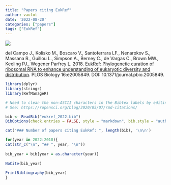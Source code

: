```yaml
---
title: "Papers citing EukRef"
author: vaulot
date: '2022-08-20'
categories: ["papers"]
tags: ["EukRef"]
---
```


![](eukref_paper_2018.png)

del Campo J., Kolisko M., Boscaro V., Santoferrara LF., Nenarokov S., Massana R., Guillou L., Simpson A., Berney C., de Vargas C., Brown MW., Keeling PJ., Wegener Parfrey L. 2018. [EukRef: Phylogenetic curation of ribosomal RNA to enhance understanding of eukaryotic diversity and distribution](https://journals.plos.org/plosbiology/article?id=10.1371/journal.pbio.2005849). PLOS Biology 16:e2005849. DOI: 10.1371/journal.pbio.2005849.

```r
library(dplyr)
library(stringr)
library(RefManageR)

# Need to clean the non-ASCII characters in the Bibtex labels by editing the bib file based on the warnings
# See: https://ropensci.org/blog/2020/05/07/rmd-citations/

bib <- ReadBib("eukref_2022.bib")
BibOptions(check.entries = FALSE, style = "markdown", bib.style = "authoryear", no.print.fields = c("pmid", "url"))

cat("### Number of papers citing EukRef: ", length(bib), '\n\n')

for(year in 2022:2018){
cat(str_c("\n", "## ", year, "\n"))
  
bib_year = bib[year = as.character(year)]
  
NoCite(bib_year)
  
PrintBibliography(bib_year)
}
```
